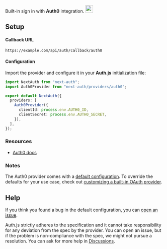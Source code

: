 <div
  style={{
    display: "flex",
    justifyContent: "space-between",
    alignItems: "center",
  }}
>
  <span style={{ fontSize: "1.35rem" }}>
    Built-in sign in with <b>Auth0</b> integration.
  </span>
  <a
    href="https://auth0.com"
    style={{ backgroundColor: "black", padding: "12px", borderRadius: "100%" }}
  >
    <img
      style={{ display: "block" }}
      src="/img/providers/auth0.svg"
      width="24"
    />
  </a>
</div>

## Setup

#### Callback URL

```
https://example.com/api/auth/callback/auth0
```

#### Configuration

Import the provider and configure it in your **Auth.js** initialization file:

```ts filename="pages/api/auth/[...nextauth].ts"
import NextAuth from "next-auth";
import Auth0Provider from "next-auth/providers/auth0";

export default NextAuth({
  providers: [
    Auth0Provider({
      clientId: process.env.AUTH0_ID,
      clientSecret: process.env.AUTH0_SECRET,
    }),
  ],
});
```

### Resources

- [Auth0 docs](https://auth0.com/docs/authenticate)

### Notes

The Auth0 provider comes with a [default configuration](https://github.com/nextauthjs/next-auth/blob/main/packages/core/src/providers/auth0.ts). To override the defaults for your use case, check out [customizing a built-in OAuth provider](https://authjs.dev/guides/providers/custom-provider#override-default-options).

## Help

If you think you found a bug in the default configuration, you can [open an issue](https://authjs.dev/new/provider-issue).

Auth.js strictly adheres to the specification and it cannot take responsibility for any deviation from
the spec by the provider. You can open an issue, but if the problem is non-compliance with the spec,
we might not pursue a resolution. You can ask for more help in [Discussions](https://authjs.dev/new/github-discussions).
